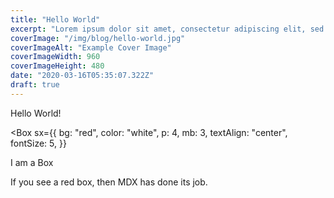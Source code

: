 ```yaml
---
title: "Hello World"
excerpt: "Lorem ipsum dolor sit amet, consectetur adipiscing elit, sed do eiusmod tempor incididunt ut labore et dolore magna aliqua. Praesent elementum facilisis leo vel fringilla est ullamcorper eget. At imperdiet dui accumsan sit amet nulla facilities morbi tempus."
coverImage: "/img/blog/hello-world.jpg"
coverImageAlt: "Example Cover Image"
coverImageWidth: 960
coverImageHeight: 480
date: "2020-03-16T05:35:07.322Z"
draft: true
---
```


Hello World!

<Box
  sx={{
    bg: "red",
    color: "white",
    p: 4,
    mb: 3,
    textAlign: "center",
    fontSize: 5,
  }}
>
  I am a Box
</Box>

If you see a red box, then MDX has done its job.
